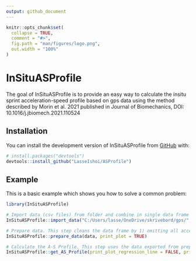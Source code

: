 ```yaml
---
output: github_document
---
```


<!-- README.md is generated from README.Rmd. Please edit that file -->

```r
knitr::opts_chunk$set(
  collapse = TRUE,
  comment = "#>",
  fig.path = "man/figures/logo.png",
  out.width = "100%"
)
```

# InSituASProfile

<!-- badges: start -->
<!-- badges: end -->

The goal of InSituASProfile is to provide an easy way to calculate the insitu sprint acceleration-speed profile based on gps data using the method described by Morin et al. 2021 published in Journal of Biomechanics, DOI: 10.1016/j.jbiomech.2021.110524

## Installation

You can install the development version of InSituASProfile from [GitHub](https://github.com/) with:

``` r
# install.packages("devtools")
devtools::install_github("LasseIshoi/ASProfile")
```

## Example

This is a basic example which shows you how to solve a common problem:

```r
library(InSituASProfile)

# Import data (csv files) from folder and combine in single data frame for analysis.  
InSituASProfile::import_data("C:/Users/lasse/OneDrive/skrivebord/gps/", Velocity, Acceleration)

# Prepare data. This step cleans the data frame by 1) omitting all acceleration values below 0, 2) identify the two highest acceleration values for every consecutive 0.2 m/s cut starting from 3 m/s, and 3) create an initial regression line and associated preliminary plot (if not FALSE) 
InSituASProfile::prepare_data(data, print_plot = TRUE)

# Calculate the A-S Profile. This step uses the data exported from prepare_data, and to calculate the A-S Profile. It plots the A-S Profile as default (TRUE), while a plot showing the regression line is not printed by default (FALSE).
InSituASProfile::get_AS_Profile(print_plot_regression_line = FALSE, print_AS_plot = TRUE)

```

